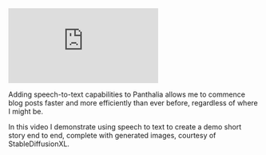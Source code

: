 


<iframe 
  class="youtube-video"
  src="https://www.youtube.com/embed/Y36rUWeVnMM"
  title="Panthalia Update: Speak your thoughts into blog posts" 
  frameborder="0" 
  allow="fullscreen;">
</iframe>

Adding speech-to-text capabilities to Panthalia allows me to commence blog posts faster and more efficiently 
than ever before, regardless of where I might be. 

In this video I demonstrate using speech to text to create a demo short story end to end, complete with generated images, 
courtesy of StableDiffusionXL.
